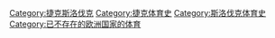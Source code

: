{{Commons cat|Sports in Czechoslovakia}}
[[Category:捷克斯洛伐克|Category:捷克斯洛伐克]]
[[Category:捷克体育史|Category:捷克体育史]]
[[Category:斯洛伐克体育史|Category:斯洛伐克体育史]]
[[Category:已不存在的欧洲国家的体育|Category:已不存在的欧洲国家的体育]]